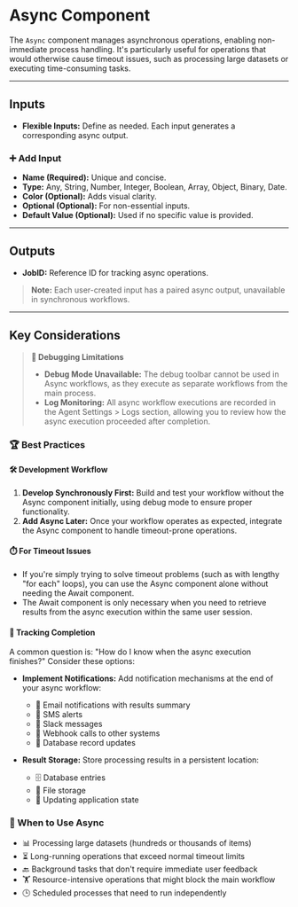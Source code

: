 # Async Component

The `Async` component manages asynchronous operations, enabling non-immediate process handling. It's particularly useful for operations that would otherwise cause timeout issues, such as processing large datasets or executing time-consuming tasks.

<Arcade  src="https://demo.arcade.software/NmkvZboIWz4aZwjb1ruq?embed&embed_mobile=tab&embed_desktop=inline&show_copy_link=true" title="Async | SmythOS" />

---

## Inputs

- **Flexible Inputs:** Define as needed. Each input generates a corresponding async output.

### ➕ Add Input
- **Name (Required):** Unique and concise.
- **Type:** Any, String, Number, Integer, Boolean, Array, Object, Binary, Date.
- **Color (Optional):** Adds visual clarity.
- **Optional (Optional):** For non-essential inputs.
- **Default Value (Optional):** Used if no specific value is provided.

---

## Outputs

- **JobID:** Reference ID for tracking async operations.

> **Note:** Each user-created input has a paired async output, unavailable in synchronous workflows.

---

## Key Considerations

> **🐞 Debugging Limitations**
> - **Debug Mode Unavailable:** The debug toolbar cannot be used in Async workflows, as they execute as separate workflows from the main process.
> - **Log Monitoring:** All async workflow executions are recorded in the Agent Settings > Logs section, allowing you to review how the async execution proceeded after completion.

### 🏆 Best Practices

#### 🛠️ Development Workflow
1. **Develop Synchronously First:** Build and test your workflow without the Async component initially, using debug mode to ensure proper functionality.
2. **Add Async Later:** Once your workflow operates as expected, integrate the Async component to handle timeout-prone operations.

#### ⏱️ For Timeout Issues
- If you're simply trying to solve timeout problems (such as with lengthy "for each" loops), you can use the Async component alone without needing the Await component.
- The Await component is only necessary when you need to retrieve results from the async execution within the same user session.

#### 🔔 Tracking Completion
A common question is: "How do I know when the async execution finishes?" Consider these options:

- **Implement Notifications:** Add notification mechanisms at the end of your async workflow:
  - 📧 Email notifications with results summary
  - 📱 SMS alerts
  - 💬 Slack messages
  - 🔄 Webhook calls to other systems
  - 💾 Database record updates

- **Result Storage:** Store processing results in a persistent location:
  - 🗄️ Database entries
  - 📁 File storage
  - 🔄 Updating application state

### 🎯 When to Use Async

- 📊 Processing large datasets (hundreds or thousands of items)
- ⏳ Long-running operations that exceed normal timeout limits
- 🔙 Background tasks that don't require immediate user feedback
- 🏋️ Resource-intensive operations that might block the main workflow
- 🕒 Scheduled processes that need to run independently